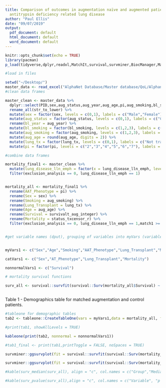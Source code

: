 ```yaml
---
title: Comparison of outcomes in augmentation naïve and augmented patients with alpha-1
  antitrypsin deficiency related lung disease
author: "Paul Ellis"
date: "09/07/2019"
output:
  pdf_document: default
  html_document: default
  word_document: default
---
```


```r
knitr::opts_chunk$set(echo = TRUE)
library(pacman) 
p_load(tidyverse,dplyr,readxl,MatchIt,survival,survminer,BiocManager,Matching,tableone,forcats,kableExtra)
```
```r
#load in files 

setwd("~/Desktop/")
master_data <- read_excel("AlphaNet Database/Master database/QoL/Alphanet Master raw data only 2019_06_12 V11.0.xlsx", sheet = "Combined (raw)")
#clean data frames 

master_clean <- master_data %>%
  dplyr::select(PID,sex,aug_status,aug_year,aug_age,pi,aug_smoking,bl_smoking,Lung_disease_LLN_emph,status,status_txcensor_r,status_txdeath_r,lung_tx,Liver_tx,survivalT_aug,survivalT_aug_integer,exclusion_analysis,match1) %>% 
  rename_all(str_to_lower) %>% 
  mutate(sex = factor(sex, levels = c(0,1), labels = c("Male","Female"))) %>% 
  mutate(aug_status = factor(aug_status, levels = c(0,1), labels = c("Control","Augmentation"))) %>% 
  rename(bl_year = aug_year) %>% 
  mutate(bl_smoking = factor(bl_smoking, levels = c(1,2,3), labels = c("Non-smoker", "Ex-smoker","Current smoker"))) %>%
  mutate(aug_smoking = factor(aug_smoking, levels = c(1,2,3), labels = c("Non-smoker", "Ex-smoker","Current smoker"))) %>%
  mutate(aug_age = round(aug_age, digits = 2)) %>% 
  mutate(lung_tx = factor(lung_tx, levels = c(0,1), labels = c("Not transplanted", "Lung Transplant"))) %>% 
  mutate(pi = factor(pi, levels = c("2","3","4","5","6","7"), labels = c("SZ","Null Null","Z Null","ZZ","other","1 or 3 gene listed"),ordered = FALSE))

#combine data frames 

mortality_final1 <- master_clean %>%
  mutate(lung_disease_lln_emph = factor(x = lung_disease_lln_emph, levels = c(0,1))) %>% 
  filter(exclusion_analysis == 0, lung_disease_lln_emph == 1)


mortality_all <- mortality_final1 %>%
  rename(AAT_Phenotype = pi) %>%
  rename(Sex = sex) %>% 
  rename(Smoking = aug_smoking) %>% 
  rename(Lung_Transplant = lung_tx) %>% 
  rename(Age = aug_age) %>% 
  rename(Survival = survivalt_aug_integer) %>%
  rename(Mortality = status_txcensor_r) %>%
  filter(exclusion_analysis == 0, lung_disease_lln_emph == 1,match1 >= 1)


#get variable names (dput), grouping of variables into myVars (variables), catVars (catagorical variables), and nonnormalVars (non normal Variables)


myVars1 <- c("Sex","Age","Smoking","AAT_Phenotype","Lung_Transplant","Mortality","Survival")

catVars1 <- c("Sex","AT_Phenotype","Lung_Transplant","Mortality")

nonnormalVars1 <- c("Survival")

# mortality survival functions 

surv_all <- survival::survfit(survival::Surv(mortality_all$Survival) ~ aug_status, data = mortality_all)



```

Table 1 - Demographics table for matched augmentation and control patients.
```r
#tableone for demographic tables 
tab2 <- tableone::CreateTableOne(vars = myVars1,data = mortality_all, factorVars = catVars1, strata = "aug_status")

#print(tab1, showAllLevels = TRUE)

kableone(print(tab2, nonnormal = nonnormalVars1))

#tab1_final <- print(tab1,printToggle = FALSE, noSpaces = TRUE)
```



```r
survminer::ggsurvplot(fit = survival::survfit(survival::Surv(mortality_all$Survival,mortality_all$Mortality) ~ aug_status, data = mortality_all), xlab = "Time (years)", ylab = "Overall Survival Probability", xlim = c(0,20), title = "Kaplan-Meier Survival plot:", subtitle = "matched patients with AATD related lung disease", legend.title = "", legend.labs = c("Control", "Augmentation"), risk.table = TRUE, risk.table.y.text = TRUE,pval = TRUE)

```
```r
survminer::ggsurvplot(fit = survival::survfit(survival::Surv(mortality_all$Survival,mortality_all$status_txdeath_r) ~ aug_status, data = mortality_all), xlab = "Time (years)", ylab = "Overall Survival Probability", xlim = c(0,20), title = "Kaplan-Meier Survival plot:", subtitle = "matched patients with AATD related lung disease", legend.title = "", legend.labs = c("Control", "Augmentation"), risk.table = TRUE, risk.table.y.text = TRUE,pval = TRUE)

```

```r
#kable(surv_median(surv_all), align = "c", col.names = c("Group","Median (years)","Lower","Upper"))
```


```r
#kable(surv_pvalue(surv_all),align = "c", col.names = c("Variable", "p value", "Method", "p value"), digits = c(0,3,0,3))
```